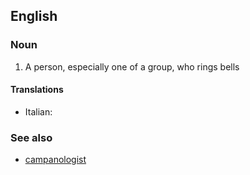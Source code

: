==English==

===Noun===
{{en-noun|sg=[[bell]] [[ringer]]}}

# A person, especially one of a group, who rings bells

====Translations====
{{trans-top|bell ringer}}
*Italian: {{t|it|campanaro|m}}
{{trans-mid}}

{{trans-bottom}}

===See also===
*[[campanologist]]